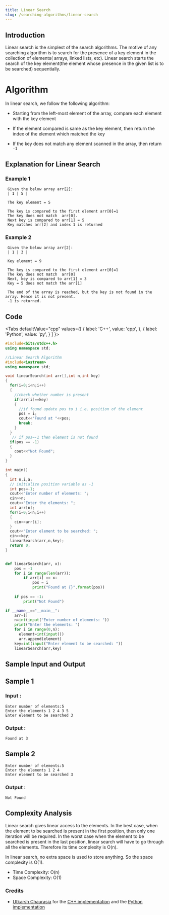 ```yaml
---
title: Linear Search
slug: /searching-algorithms/linear-search
---
```


## Introduction

Linear search is the simplest of the search algorithms. The motive of any searching algorithm is to search for the presence of a key element in the collection of elements( arrays, linked lists, etc). Linear search starts the search of the key element(the element whose presence in the given list is to be searched) sequentially. 

# Algorithm

In linear search, we follow the following algorithm:

* Starting from the left-most element of the array, compare each element with the key element

* If the element compared is same as the key element, then return the index of the element which matched the key

* If the key does not match any element scanned in the array, then return `-1`


## Explanation for Linear Search

### Example 1

```
 Given the below array arr[2]:        
 | 1 | 5 |

 The key element = 5

 The key is compared to the first element arr[0]=1
 The key does not match  arr[0].
 Next key is compared to arr[1] = 5
 Key matches arr[2] and index 1 is returned

```
### Example 2

```
 Given the below array arr[2]:        
 | 1 | 3 | 

 Key element = 9

 The key is compared to the first element arr[0]=1
 The key does not match  arr[0]
 Next, key is compared to arr[1] = 3
 Key = 5 does not match the arr[1]

 The end of the array is reached, but the key is not found in the array. Hence it is not present. 
 -1 is returned.

```

## Code


<Tabs
  defaultValue="cpp"
  values={[
    { label: 'C++', value: 'cpp', },
    { label: 'Python', value: 'py', }
  ]
}>
<TabItem value="cpp">

```cpp
#include<bits/stdc++.h>
using namespace std;

//Linear Search Algorithm
#include<iostream>
using namespace std;

void linearSearch(int arr[],int n,int key)
{
  for(i=0;i<n;i++)    
  {
    //check whether number is present
    if(arr[i]==key)       
    {
      //if found update pos to i i.e. position of the element
      pos = i;       
      cout<<"Found at "<<pos;
      break;       
    }
  }
   // if pos=-1 then element is not found
  if(pos == -1)   
  {
    cout<<"Not Found";
  }
}

int main()
{
  int n,i,a;
  // initialize position variable as -1
  int pos=-1;    
  cout<<"Enter number of elements: ";
  cin>>n;
  cout<<"Enter the elements: ";
  int arr[n];
  for(i=0;i<n;i++)
  {
    cin>>arr[i];
  }
  cout<<"Enter element to be searched: ";
  cin>>key;  
  linearSearch(arr,n,key);
  return 0;
}

```
</TabItem>

<TabItem value="py">

```python   

def linearSearch(arr, x):
    pos = -1
    for i in range(len(arr)):
        if arr[i] == x:
            pos = i
            print("Found at {}".format(pos))
            
    if pos == -1:
        print("Not Found")

if __name__=="__main__":
    arr=[]
    n=int(input("Enter number of elements: "))
    print("Enter the elements: ")
    for i in range(0,n):
      element=int(input())
      arr.append(element)
    key=int(input("Enter element to be searched: "))
    linearSearch(arr,key)

```
</TabItem>
</Tabs>

## Sample Input and Output


## Sample 1 

### Input :

```
Enter number of elements:5
Enter the elements 1 2 4 3 5
Enter element to be searched 3
```
### Output :
```
Found at 3

```

## Sample 2
```
Enter number of elements:5
Enter the elements 1 2 4
Enter element to be searched 3
```
### Output :
```
Not Found
```

## Complexity Analysis

Linear search gives linear access to the elements. In the best case, when the element to be searched is present in the first position, then only one iteration will be required. In the worst case when the element to be searched is present in the last position, linear search will have to go through all the elements. Therefore its time complexity is O(n).

In linear search, no extra space is used to store anything. So the space complexity is O(1).

* Time Complexity: O(n)
* Space Complexity: O(1)



### Credits
* [Utkarsh Chaurasia](https://github.com/UtkarshChaurasia) for the [C++ implementation](https://github.com/TesseractCoding/NeoAlgo/blob/master/C-Plus-Plus/search/Linear_Search.cpp) and the [Python implementation](https://github.com/TesseractCoding/NeoAlgo/blob/master/Python/search/Linear_Search.py)

